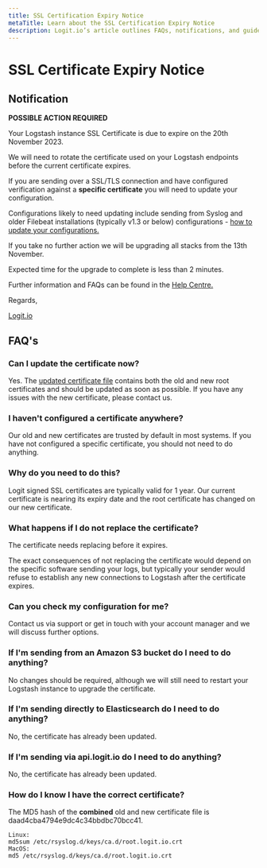 ```yaml
---
title: SSL Certification Expiry Notice
metaTitle: Learn about the SSL Certification Expiry Notice
description: Logit.io’s article outlines FAQs, notifications, and guides associated with the rotation of Logstash SSL certificates.
---
```


# SSL Certificate Expiry Notice

## Notification

**POSSIBLE ACTION REQUIRED**

Your Logstash instance SSL Certificate is due to expire on the 20th November 2023.

We will need to rotate the certificate used on your Logstash endpoints before the current certificate expires.

If you are sending over a SSL/TLS connection and have configured verification against 
a **specific certificate** you will need to update your configuration.

Configurations likely to need updating include sending from Syslog and older Filebeat installations (typically v1.3 or below) 
configurations - [how to update your configurations.](/log-management/security/ssl-configuration)

If you take no further action we will be upgrading all stacks from the 13th November.

Expected time for the upgrade to complete is less than 2 minutes.

Further information and FAQs can be found in the [Help Centre.](/log-management/security/ssl-certificate-expiry-notice)

Regards,

[Logit.io](http://logit.io/?_gl=1*1x2fap3*_gcl_au*MTU0Nzk3MjgwMy4xNzEwODY0ODg5*_ga*NzE2MTk2MzcxLjE3MTAyNDM2MTA.*_ga_W546BZYLYM*MTcxODI4NzM3MS4xMTIuMS4xNzE4MjkxMDE4LjQzLjAuMA..)

## FAQ's

### Can I update the certificate now?
Yes. The [updated certificate file](https://cdn.logit.io/root.logit.io.crt?_gl=1*1x2fap3*_gcl_au*MTU0Nzk3MjgwMy4xNzEwODY0ODg5*_ga*NzE2MTk2MzcxLjE3MTAyNDM2MTA.*_ga_W546BZYLYM*MTcxODI4NzM3MS4xMTIuMS4xNzE4MjkxMDE4LjQzLjAuMA..) contains both the old and new root certificates and should be updated as soon as possible. If you have any issues with the new certificate, please contact us.

### I haven't configured a certificate anywhere?
Our old and new certificates are trusted by default in most systems. If you have not configured a specific certificate, you should not need to do anything.

### Why do you need to do this?
Logit signed SSL certificates are typically valid for 1 year. Our current certificate is nearing its expiry date and the root certificate has changed on our new certificate.

### What happens if I do not replace the certificate?
The certificate needs replacing before it expires. 

The exact consequences of not replacing the certificate would depend on the specific software sending your logs, but typically your sender would refuse to establish any new connections to Logstash after the certificate expires.

### Can you check my configuration for me?
Contact us via support or get in touch with your account manager and we will discuss further options.

### If I'm sending from an Amazon S3 bucket do I need to do anything?
No changes should be required, although we will still need to restart your Logstash instance to upgrade the certificate.

### If I'm sending directly to Elasticsearch do I need to do anything?
No, the certificate has already been updated.

### If I'm sending via api.logit.io do I need to do anything?
No, the certificate has already been updated.

### How do I know I have the correct certificate?
The MD5 hash of the **combined** old and new certificate file is daad4cba4794e9dc4c34bbdbc70bcc41.
```plaintext
Linux:
md5sum /etc/rsyslog.d/keys/ca.d/root.logit.io.crt
MacOS:
md5 /etc/rsyslog.d/keys/ca.d/root.logit.io.crt
```


